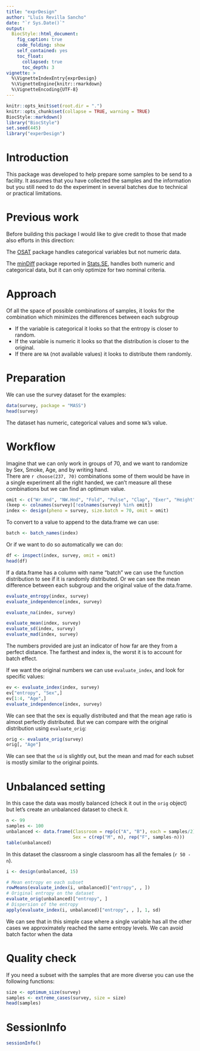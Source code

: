 ```yaml
---
title: "exprDesign"
author: "Lluís Revilla Sancho"
date: "`r Sys.Date()`"
output:
  BiocStyle::html_document:
    fig_caption: true
    code_folding: show
    self_contained: yes
    toc_float:
      collapsed: true
      toc_depth: 3
vignette: >
  %\VignetteIndexEntry{exprDesign}
  %\VignetteEngine{knitr::rmarkdown}
  %\VignetteEncoding{UTF-8}
---
```


```r
knitr::opts_knit$set(root.dir = ".")
knitr::opts_chunk$set(collapse = TRUE, warning = TRUE)
BiocStyle::markdown()
library("BiocStyle")
set.seed(445)
library("experDesign")
```

# Introduction

This package was developed to help prepare some samples to be send to a 
facility. It assumes that you have collected the samples and the information 
but you still need to do the experiment in several batches due to technical or 
practical limitations. 

# Previous work

Before building this package I would like to give credit to those that made 
also efforts in this direction:

The [OSAT](https://bioconductor.org/packages/OSAT/) package handles categorical 
variables but not numeric data.

The [minDiff](https://github.com/m-Py/minDiff) package reported in [Stats.SE](https://stats.stackexchange.com/a/326015/105234), handles both 
numeric and categorical data, but it can only optimize for two nominal criteria.

# Approach

Of all the space of possible combinations of samples, it looks for the
combination which minimizes the differences between each subgroup

 - If the variable is categorical it looks so that the entropy is closer to random.
 - If the variable is numeric it looks so that the distribution is closer to the original.
 - If there are `NA` (not available values) it looks to distribute them randomly.

# Preparation

We can use the survey dataset for the examples:
```r
data(survey, package = "MASS") 
head(survey)
```

The dataset has numeric, categorical values and some `NA`'s value.

# Workflow

Imagine that we can only work in groups of 70, and we want to randomize by Sex, 
Smoke, Age, and by writing hand.  
There are `r choose(237, 70)` combinations some of them would be have in a 
single experiment all the right handed, we can't measure all these combinations
but we can find an optimum value.

```r
omit <- c("Wr.Hnd", "NW.Hnd", "Fold", "Pulse", "Clap", "Exer", "Height", "M.I")
(keep <- colnames(survey)[!colnames(survey) %in% omit])
index <- design(pheno = survey, size.batch = 70, omit = omit)
```
To convert to a value to append to the data.frame we can use:
```r
batch <- batch_names(index)
```

Or if we want to do so automatically we can do:
```r
df <- inspect(index, survey, omit = omit)
head(df)
```

If a data.frame has a column with name "batch" we can use the function 
distribution to see if it is randomly distributed. Or we can see the mean 
difference between each subgroup and the original value of the data.frame.

```r
evaluate_entropy(index, survey)
evaluate_independence(index, survey)

evaluate_na(index, survey)

evaluate_mean(index, survey)
evaluate_sd(index, survey)
evaluate_mad(index, survey)
```

The numbers provided are just an indicator of how far are they from a perfect 
distance. The farthest and index is, the worst it is to account for batch effect.

If we want the original numbers we can use `evaluate_index`, and look for specific values:
```r
ev <- evaluate_index(index, survey)
ev["entropy", "Sex",]
ev[1:4, "Age",]
evaluate_independence(index, survey)
```

We can see that the sex is equally distributed and that the mean age ratio is 
almost perfectly distributed. But we can compare with the original distribution 
using `evaluate_orig`:

```r
orig <- evaluate_orig(survey)
orig[, "Age"]
```
We can see that the `sd` is slightly out, but the mean and mad for each subset 
is mostly similar to the original points.

# Unbalanced setting

In this case the data was mostly balanced (check it out in the `orig` object) 
but let's create an unbalanced dataset to check it.

```r
n <- 99
samples <- 100
unbalanced <- data.frame(Classroom = rep(c("A", "B"), each = samples/2),
                         Sex = c(rep("M", n), rep("F", samples-n)))
table(unbalanced)
```
In this dataset the classroom a single classroom has all the females (`r 50 -n`).

```r
i <- design(unbalanced, 15)

# Mean entropy en each subset
rowMeans(evaluate_index(i, unbalanced)["entropy", , ])
# Original entropy on the dataset
evaluate_orig(unbalanced)["entropy", ]
# Dispersion of the entropy
apply(evaluate_index(i, unbalanced)["entropy", , ], 1, sd)
```
We can see that in this simple case where a single variable has all the other cases we approximately reached the same entropy levels. We can avoid batch factor when the data

# Quality check

If you need a subset with the samples that are more diverse you can use the following functions:

```r
size <- optimum_size(survey)
samples <- extreme_cases(survey, size = size)
head(samples)
```


# SessionInfo

```r
sessionInfo()
```

